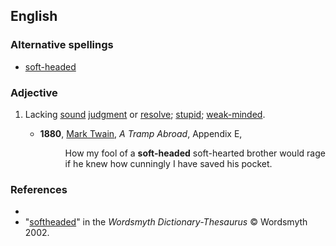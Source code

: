 ==English==

===Alternative spellings===
*[[soft-headed]]

===Adjective===
{{en-adj}}

# {{informal}} Lacking [[sound]] [[judgment]] or [[resolve]]; [[stupid]]; [[weak-minded]].
#*'''1880''', [[w:Mark_Twain|Mark Twain]], ''A Tramp Abroad'', Appendix E,
#*:How my fool of a '''soft-headed''' soft-hearted brother would rage if he knew how cunningly I have saved his pocket.

===References===
*{{R:Dictionary.com}}
*"[http://www.wordsmyth.net/live/home.php?script=search&matchent=softheaded&matchtype=exact softheaded]" in the ''Wordsmyth Dictionary-Thesaurus'' © Wordsmyth 2002.